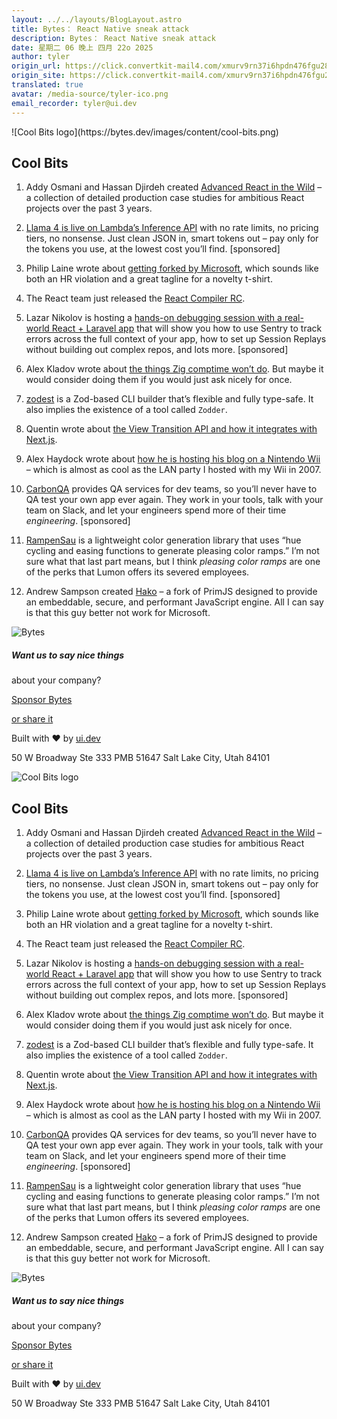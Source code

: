 ```yaml
---
layout: ../../layouts/BlogLayout.astro
title: Bytes： React Native sneak attack
description: Bytes： React Native sneak attack
date: 星期二 06 晚上 四月 22o 2025
author: tyler
origin_url: https://click.convertkit-mail4.com/xmurv9rn37i6hpdn476fgu2833kllfn/vqh3hmuovgzzm8sg/aHR0cHM6Ly9ieXRlcy5kZXYvYXJjaGl2ZXMvMzg2
origin_site: https://click.convertkit-mail4.com/xmurv9rn37i6hpdn476fgu2833kllfn/vqh3hmuovgzzm8sg/aHR0cHM6Ly9ieXRlcy5kZXYvYXJjaGl2ZXMvMzg2
translated: true
avatar: /media-source/tyler-ico.png
email_recorder: tyler@ui.dev
---
```



<Reference client:only="react" title="Bytes： React Native sneak attack" url="https://click.convertkit-mail4.com/xmurv9rn37i6hpdn476fgu2833kllfn/vqh3hmuovgzzm8sg/aHR0cHM6Ly9ieXRlcy5kZXYvYXJjaGl2ZXMvMzg2" />

<Detail client:only="react">
	![Cool Bits logo](https://bytes.dev/images/content/cool-bits.png)

## Cool Bits

1.  Addy Osmani and Hassan Djirdeh created [Advanced React in the Wild](https://click.convertkit-mail4.com/xmurv9rn37i6hpdn476fgu2833kllfn/x0hph3uep355k4a5/aHR0cHM6Ly9sYXJnZWFwcHMuZGV2L2Nhc2Utc3R1ZGllcy9hZHZhbmNlZC8=) – a collection of detailed production case studies for ambitious React projects over the past 3 years.
    
2.  [Llama 4 is live on Lambda’s Inference API](https://click.convertkit-mail4.com/xmurv9rn37i6hpdn476fgu2833kllfn/6qhehoul5ommx4uo/aHR0cHM6Ly9sYW1iZGEuYWkvaW5mZXJlbmNlP3V0bV9jYW1wYWlnbj0yMDI1LTA0LWluZmVyZW5jZS1sbGFtYTQtbGF1bmNoJnV0bV9jb250ZW50PWNvb2wtYml0cy1hZC1hcHItMjEmdXRtX21lZGl1bT1uZXdzbGV0dGVyJnV0bV9zb3VyY2U9Ynl0ZXM=) with no rate limits, no pricing tiers, no nonsense. Just clean JSON in, smart tokens out – pay only for the tokens you use, at the lowest cost you’ll find. \[sponsored\]
    
3.  Philip Laine wrote about [getting forked by Microsoft](https://click.convertkit-mail4.com/xmurv9rn37i6hpdn476fgu2833kllfn/kkhmh2un5mkkz7bl/aHR0cHM6Ly9waGlsaXBsYWluZS5jb20vcG9zdHMvZ2V0dGluZy1mb3JrZWQtYnktbWljcm9zb2Z0Lw==), which sounds like both an HR violation and a great tagline for a novelty t-shirt.
    
4.  The React team just released the [React Compiler RC](https://click.convertkit-mail4.com/xmurv9rn37i6hpdn476fgu2833kllfn/58hvh8ugn7rrqpf6/aHR0cHM6Ly9yZWFjdC5kZXYvYmxvZy8yMDI1LzA0LzIxL3JlYWN0LWNvbXBpbGVyLXJj).
    
5.  Lazar Nikolov is hosting a [hands-on debugging session with a real-world React + Laravel app](https://click.convertkit-mail4.com/xmurv9rn37i6hpdn476fgu2833kllfn/25h2h9u38dkk6vt3/aHR0cHM6Ly9zZW50cnkuaW8vcmVzb3VyY2VzL2RlYnVnLWxhcmF2ZWwtd2l0aC1zZW50cnkvP3V0bV9jYW1wYWlnbj1kZWJ1Z2dpbmctZnkyNnExLWxhcmF2ZWwmdXRtX2NvbnRlbnQ9bmV3c2xldHRlci1oZWFkc2hvdC1yc3ZwJnV0bV9tZWRpdW09cGFpZC1jb21tdW5pdHkmdXRtX3NvdXJjZT1ieXRlcw==) that will show you how to use Sentry to track errors across the full context of your app, how to set up Session Replays without building out complex repos, and lots more. \[sponsored\]
    
6.  Alex Kladov wrote about [the things Zig comptime won’t do](https://click.convertkit-mail4.com/xmurv9rn37i6hpdn476fgu2833kllfn/qvh8h8ud4n99z4al/aHR0cHM6Ly9tYXRrbGFkLmdpdGh1Yi5pby8yMDI1LzA0LzE5L3RoaW5ncy16aWctY29tcHRpbWUtd29udC1kby5odG1s). But maybe it would consider doing them if you would just ask nicely for once.
    
7.  [zodest](https://click.convertkit-mail4.com/xmurv9rn37i6hpdn476fgu2833kllfn/g3hnhwumlp44rnhr/aHR0cHM6Ly9naXRodWIuY29tL3R1bm5ja29jb3JlL3pvZGVzdA==) is a Zod-based CLI builder that’s flexible and fully type-safe. It also implies the existence of a tool called `Zodder`.
    
8.  Quentin wrote about [the View Transition API and how it integrates with Next.js](https://click.convertkit-mail4.com/xmurv9rn37i6hpdn476fgu2833kllfn/9qhzhdud69oo03h9/aHR0cHM6Ly93d3cucHJlbWllcm9jdGV0LmNvbS9ibG9nL2VuL3ZpZXctdHJhbnNpdGlvbi1hcGktaW4tbmV4dC1qcy1hbmQtcmVhY3Q=).
    
9.  Alex Haydock wrote about [how he is hosting his blog on a Nintendo Wii](https://click.convertkit-mail4.com/xmurv9rn37i6hpdn476fgu2833kllfn/3ohphdu32zee0nbr/aHR0cHM6Ly9ibG9nLmluZmVjdGVkLnN5c3RlbXMvcG9zdHMvMjAyNS0wNC0yMS10aGlzLWJsb2ctaXMtaG9zdGVkLW9uLWEtbmludGVuZG8td2lpLw==) – which is almost as cool as the LAN party I hosted with my Wii in 2007.
    
10.  [CarbonQA](https://click.convertkit-mail4.com/xmurv9rn37i6hpdn476fgu2833kllfn/n2hohquvxrzzmoh6/aHR0cHM6Ly9jYXJib25xYS5jb20vP3V0bV9jYW1wYWlnbj1jb29sX2JpdHMmdXRtX2NvbnRlbnQ9YXByMjImdXRtX21lZGl1bT1lbWFpbCZ1dG1fc291cmNlPWJ5dGVz) provides QA services for dev teams, so you’ll never have to QA test your own app ever again. They work in your tools, talk with your team on Slack, and let your engineers spend more of their time _engineering_. \[sponsored\]
    
11.  [RampenSau](https://click.convertkit-mail4.com/xmurv9rn37i6hpdn476fgu2833kllfn/48hvh7umpg44v0tx/aHR0cHM6Ly9tZW9kYWkuZ2l0aHViLmlvL3JhbXBlbnNhdS8=) is a lightweight color generation library that uses “hue cycling and easing functions to generate pleasing color ramps.” I’m not sure what that last part means, but I think _pleasing color ramps_ are one of the perks that Lumon offers its severed employees.
    
12.  Andrew Sampson created [Hako](https://click.convertkit-mail4.com/xmurv9rn37i6hpdn476fgu2833kllfn/wnh2h6uqkgeenwa7/aHR0cHM6Ly9hbmRyZXdzLnN1YnN0YWNrLmNvbS9wL2hha28=) – a fork of PrimJS designed to provide an embeddable, secure, and performant JavaScript engine. All I can say is that this guy better not work for Microsoft.
    

![Bytes](https://bytes.dev/images/bytes-icon.png)

##### Want us to say nice things  
about your company?

[Sponsor Bytes](https://click.convertkit-mail4.com/xmurv9rn37i6hpdn476fgu2833kllfn/reh8h9um3xgg4ms2/aHR0cHM6Ly9ieXRlcy5kZXYvYWR2ZXJ0aXNl)

[or share it](https://click.convertkit-mail4.com/xmurv9rn37i6hpdn476fgu2833kllfn/08hwhgu29z33vgcl/aHR0cHM6Ly9ieXRlcy5kZXYvc2hhcmU=)

Built with ❤️ by [ui.dev](https://click.convertkit-mail4.com/xmurv9rn37i6hpdn476fgu2833kllfn/8ghqh3uo29mmz9ik/aHR0cHM6Ly91aS5kZXY=)

50 W Broadway Ste 333 PMB 51647 Salt Lake City, Utah 84101


</Detail>

![Cool Bits logo](https://bytes.dev/images/content/cool-bits.png)

## Cool Bits

1. Addy Osmani and Hassan Djirdeh created [Advanced React in the Wild](https://click.convertkit-mail4.com/xmurv9rn37i6hpdn476fgu2833kllfn/x0hph3uep355k4a5/aHR0cHM6Ly9sYXJnZWFwcHMuZGV2L2Nhc2Utc3R1ZGllcy9hZHZhbmNlZC8=) – a collection of detailed production case studies for ambitious React projects over the past 3 years.

2. [Llama 4 is live on Lambda’s Inference API](https://click.convertkit-mail4.com/xmurv9rn37i6hpdn476fgu2833kllfn/6qhehoul5ommx4uo/aHR0cHM6Ly9sYW1iZGEuYWkvaW5mZXJlbmNlP3V0bV9jYW1wYWlnbj0yMDI1LTA0LWluZmVyZW5jZS1sbGFtYTQtbGF1bmNoJnV0bV9jb250ZW50PWNvb2wtYml0cy1hZC1hcHItMjEmdXRtX21lZGl1bT1uZXdzbGV0dGVyJnV0bV9zb3VyY2U9Ynl0ZXM=) with no rate limits, no pricing tiers, no nonsense. Just clean JSON in, smart tokens out – pay only for the tokens you use, at the lowest cost you’ll find. \[sponsored]

3. Philip Laine wrote about [getting forked by Microsoft](https://click.convertkit-mail4.com/xmurv9rn37i6hpdn476fgu2833kllfn/kkhmh2un5mkkz7bl/aHR0cHM6Ly9waGlsaXBsYWluZS5jb20vcG9zdHMvZ2V0dGluZy1mb3JrZWQtYnktbWljcm9zb2Z0Lw==), which sounds like both an HR violation and a great tagline for a novelty t-shirt.

4. The React team just released the [React Compiler RC](https://click.convertkit-mail4.com/xmurv9rn37i6hpdn476fgu2833kllfn/58hvh8ugn7rrqpf6/aHR0cHM6Ly9yZWFjdC5kZXYvYmxvZy8yMDI1LzA0LzIxL3JlYWN0LWNvbXBpbGVyLXJj).

5. Lazar Nikolov is hosting a [hands-on debugging session with a real-world React + Laravel app](https://click.convertkit-mail4.com/xmurv9rn37i6hpdn476fgu2833kllfn/25h2h9u38dkk6vt3/aHR0cHM6Ly9zZW50cnkuaW8vcmVzb3VyY2VzL2RlYnVnLWxhcmF2ZWwtd2l0aC1zZW50cnkvP3V0bV9jYW1wYWlnbj1kZWJ1Z2dpbmctZnkyNnExLWxhcmF2ZWwmdXRtX2NvbnRlbnQ9bmV3c2xldHRlci1oZWFkc2hvdC1yc3ZwJnV0bV9tZWRpdW09cGFpZC1jb21tdW5pdHkmdXRtX3NvdXJjZT1ieXRlcw==) that will show you how to use Sentry to track errors across the full context of your app, how to set up Session Replays without building out complex repos, and lots more. \[sponsored]

6. Alex Kladov wrote about [the things Zig comptime won’t do](https://click.convertkit-mail4.com/xmurv9rn37i6hpdn476fgu2833kllfn/qvh8h8ud4n99z4al/aHR0cHM6Ly9tYXRrbGFkLmdpdGh1Yi5pby8yMDI1LzA0LzE5L3RoaW5ncy16aWctY29tcHRpbWUtd29udC1kby5odG1s). But maybe it would consider doing them if you would just ask nicely for once.

7. [zodest](https://click.convertkit-mail4.com/xmurv9rn37i6hpdn476fgu2833kllfn/g3hnhwumlp44rnhr/aHR0cHM6Ly9naXRodWIuY29tL3R1bm5ja29jb3JlL3pvZGVzdA==) is a Zod-based CLI builder that’s flexible and fully type-safe. It also implies the existence of a tool called `Zodder`.

8. Quentin wrote about [the View Transition API and how it integrates with Next.js](https://click.convertkit-mail4.com/xmurv9rn37i6hpdn476fgu2833kllfn/9qhzhdud69oo03h9/aHR0cHM6Ly93d3cucHJlbWllcm9jdGV0LmNvbS9ibG9nL2VuL3ZpZXctdHJhbnNpdGlvbi1hcGktaW4tbmV4dC1qcy1hbmQtcmVhY3Q=).

9. Alex Haydock wrote about [how he is hosting his blog on a Nintendo Wii](https://click.convertkit-mail4.com/xmurv9rn37i6hpdn476fgu2833kllfn/3ohphdu32zee0nbr/aHR0cHM6Ly9ibG9nLmluZmVjdGVkLnN5c3RlbXMvcG9zdHMvMjAyNS0wNC0yMS10aGlzLWJsb2ctaXMtaG9zdGVkLW9uLWEtbmludGVuZG8td2lpLw==) – which is almost as cool as the LAN party I hosted with my Wii in 2007.

10. [CarbonQA](https://click.convertkit-mail4.com/xmurv9rn37i6hpdn476fgu2833kllfn/n2hohquvxrzzmoh6/aHR0cHM6Ly9jYXJib25xYS5jb20vP3V0bV9jYW1wYWlnbj1jb29sX2JpdHMmdXRtX2NvbnRlbnQ9YXByMjImdXRtX21lZGl1bT1lbWFpbCZ1dG1fc291cmNlPWJ5dGVz) provides QA services for dev teams, so you’ll never have to QA test your own app ever again. They work in your tools, talk with your team on Slack, and let your engineers spend more of their time *engineering*. \[sponsored]

11. [RampenSau](https://click.convertkit-mail4.com/xmurv9rn37i6hpdn476fgu2833kllfn/48hvh7umpg44v0tx/aHR0cHM6Ly9tZW9kYWkuZ2l0aHViLmlvL3JhbXBlbnNhdS8=) is a lightweight color generation library that uses “hue cycling and easing functions to generate pleasing color ramps.” I’m not sure what that last part means, but I think *pleasing color ramps* are one of the perks that Lumon offers its severed employees.

12. Andrew Sampson created [Hako](https://click.convertkit-mail4.com/xmurv9rn37i6hpdn476fgu2833kllfn/wnh2h6uqkgeenwa7/aHR0cHM6Ly9hbmRyZXdzLnN1YnN0YWNrLmNvbS9wL2hha28=) – a fork of PrimJS designed to provide an embeddable, secure, and performant JavaScript engine. All I can say is that this guy better not work for Microsoft.

![Bytes](https://bytes.dev/images/bytes-icon.png)

##### Want us to say nice things

about your company?

[Sponsor Bytes](https://click.convertkit-mail4.com/xmurv9rn37i6hpdn476fgu2833kllfn/reh8h9um3xgg4ms2/aHR0cHM6Ly9ieXRlcy5kZXYvYWR2ZXJ0aXNl)

[or share it](https://click.convertkit-mail4.com/xmurv9rn37i6hpdn476fgu2833kllfn/08hwhgu29z33vgcl/aHR0cHM6Ly9ieXRlcy5kZXYvc2hhcmU=)

Built with ❤️ by [ui.dev](https://click.convertkit-mail4.com/xmurv9rn37i6hpdn476fgu2833kllfn/8ghqh3uo29mmz9ik/aHR0cHM6Ly91aS5kZXY=)

50 W Broadway Ste 333 PMB 51647 Salt Lake City, Utah 84101


